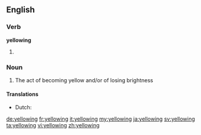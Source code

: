 ==English==

===Verb===
'''yellowing'''

# {{present participle of|yellow}}

===Noun===
{{en-noun}}

# The act of becoming yellow and/or of losing brightness

====Translations====
{{trans-top|act of becoming yellow}}
* Dutch: {{t+|nl|vergeling|f}}
{{trans-mid}}
{{trans-bottom}}

[[de:yellowing]]
[[fr:yellowing]]
[[it:yellowing]]
[[my:yellowing]]
[[ja:yellowing]]
[[sv:yellowing]]
[[ta:yellowing]]
[[vi:yellowing]]
[[zh:yellowing]]